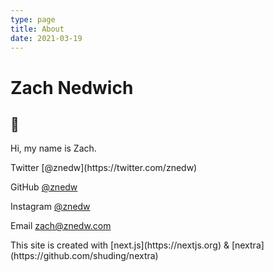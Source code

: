 ```yaml
---
type: page
title: About
date: 2021-03-19
---
```


# Zach Nedwich

## 👋

Hi, my name is Zach.

<div>
  Twitter [@znedw](https://twitter.com/znedw)

GitHub [@znedw](https://github.com/znedw)

Instagram [@znedw](https://instagram.com/znedw)

Email [zach@znedw.com](mailto:zach@znedw.com)

</div>

<aside>
  <p className="prose-xs">
    This site is created with [next.js](https://nextjs.org) &
    [nextra](https://github.com/shuding/nextra)
  </p>
</aside>
